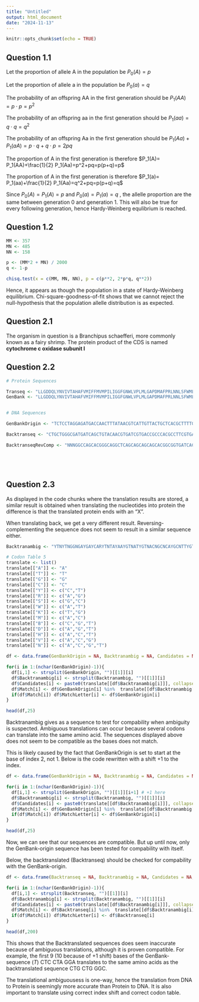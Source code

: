 ---
title: "Untitled"
output: html_document
date: "2024-11-13"
---

```{r setup, include=FALSE}
knitr::opts_chunk$set(echo = TRUE)
```

## Question 1.1

Let the proportion of allele A in the population be $P_0(A)=p$

Let the proportion of allele a in the population be $P_0(a)=q$

The probability of an offspring AA in the first generation should be $P_1(AA) = p \cdot p = p^2$

The probability of an offspring aa in the first generation should be $P_1(aa) = q \cdot q = q^2$

The probability of an offspring Aa in the first generation should be $P_1(Aa) +P_1(aA)= p \cdot q + q\cdot p=2pq$

The proportion of A in the first generation is therefore $P_1(A)= P_1(AA)+\frac{1}{2} P_1(Aa)=p^2+pq=p(p+q)=p$

The proportion of A in the first generation is therefore $P_1(a)= P_1(aa)+\frac{1}{2} P_1(Aa)=q^2+pq=p(p+q)=q$

Since $P_0(A) = P_1(A) = p$ and $P_0(a)=P_1(a) = q$ , the allelle proportion are the same between generation 0 and generation 1. This will also be true for every following generation, hence Hardy-Weinberg equlibrium is reached.

## Question 1.2

```{r}
MM <- 357
MN <- 485
NN <- 158

p <- (MM*2 + MN) / 2000
q <- 1-p

chisq.test(x = c(MM, MN, NN), p = c(p**2, 2*p*q, q**2))
```

Hence, it appears as though the population in a state of Hardy-Weinberg equilibrium. Chi-square-goodness-of-fit shows that we cannot reject the null-hypothesis that the population allelle distribution is as expected.

## Question 2.1

The organism in question is a Branchipus schaefferi, more commonly known as a fairy shrimp. The protein product of the CDS is named **cytochrome c oxidase subunit I**

## Question 2.2

```{r}

# Protein Sequences

Transeq <- "LLGDDQLYNVIVTAHAFVMIFFMVMPILIGGFGNWLVPLMLGAPDMAFPRLNNLSFWMLPPSLTLLVASSMVESGVGTGWTVYPPLSAAIAHAGPSVDLAIFSLHLAGISSILGAVNFITTVINMRPHSMSLDRMPLFAWAVVITAVLLLLSLPVLAX"
GenBank <- "LLGDDQLYNVIVTAHAFVMIFFMVMPILIGGFGNWLVPLMLGAPDMAFPRLNNLSFWMLPPSLTLLVASSMVESGVGTGWTVYPPLSAAIAHAGPSVDLAIFSLHLAGISSILGAVNFITTVINMRPHSMSLDRMPLFAWAVVITAVLLLLSLPVLA"


# DNA Sequences

GenBankOrigin <- "TCTCCTAGGAGATGACCAACTTTATAACGTCATTGTTACTGCTCACGCTTTTGTAATGATTTTCTTCATAGTTATACCAATCCTTATTGGAGGATTTGGAAATTGATTAGTCCCTTTAATACTAGGGGCTCCTGATATGGCTTTCCCCCGACTAAATAACTTAAGCTTTTGAATACTTCCTCCCTCATTAACTCTTCTAGTGGCCAGCTCAATGGTAGAAAGAGGGGTAGGAACAGGATGAACAGTTTATCCACCCCTATCTGCTGCTATTGCCCATGCTGGTCCTTCTGTTGATTTAGCAATCTTTTCACTTCACCTCGCAGGGATCTCTTCAATTTTAGGAGCTGTAAATTTCATTACAACTGTAATTAATATACGGCCTCATTCCATAAGATTAGACCGAATACCTTTATTTGCATGAGCGGTAGTTATCACAGCAGTTCTTCTTCTCCTTTCTCTCCCAGTATTAGCAG"

Backtranseq <- "CTGCTGGGCGATGATCAGCTGTACAACGTGATCGTGACCGCCCACGCCTTCGTGATGATCTTCTTCATGGTGATGCCCATCCTGATCGGCGGCTTCGGCAACTGGCTGGTGCCCCTGATGCTGGGCGCCCCCGATATGGCCTTCCCCCGCCTGAACAACCTGAGCTTCTGGATGCTGCCCCCCAGCCTGACCCTGCTGGTGGCCAGCAGCATGGTGGAGAGCGGCGTGGGCACCGGCTGGACCGTGTACCCCCCCCTGAGCGCCGCCATCGCCCACGCCGGCCCCAGCGTGGATCTGGCCATCTTCAGCCTGCACCTGGCCGGCATCAGCAGCATCCTGGGCGCCGTGAACTTCATCACCACCGTGATCAACATGCGCCCCCACAGCATGAGCCTGGATCGCATGCCCCTGTTCGCCTGGGCCGTGGTGATCACCGCCGTGCTGCTGCTGCTGAGCCTGCCCGTGCTGGCCNNN"

BacktranseqRevComp <- "NNNGGCCAGCACGGGCAGGCTCAGCAGCAGCAGCACGGCGGTGATCACCACGGCCCAGGCGAACAGGGGCATGCGATCCAGGCTCATGCTGTGGGGGCGCATGTTGATCACGGTGGTGATGAAGTTCACGGCGCCCAGGATGCTGCTGATGCCGGCCAGGTGCAGGCTGAAGATGGCCAGATCCACGCTGGGGCCGGCGTGGGCGATGGCGGCGCTCAGGGGGGGGTACACGGTCCAGCCGGTGCCCACGCCGCTCTCCACCATGCTGCTGGCCACCAGCAGGGTCAGGCTGGGGGGCAGCATCCAGAAGCTCAGGTTGTTCAGGCGGGGGAAGGCCATATCGGGGGCGCCCAGCATCAGGGGCACCAGCCAGTTGCCGAAGCCGCCGATCAGGATGGGCATCACCATGAAGAAGATCATCACGAAGGCGTGGGCGGTCACGATCACGTTGTACAGCTGATCATCGCCCAGCAG"






```

## Question 2.3

As displayed in the code chunks where the translation results are stored, a similar result is obtained when translating the nucleotides into protein the difference is that the translated protein ends with an "X".

When translating back, we get a very different result. Reversing-complementing the sequence does not seem to result in a similar sequence either.

```{r}
Backtranambig <- "YTNYTNGGNGAYGAYCARYTNTAYAAYGTNATYGTNACNGCNCAYGCNTTYGTNATRATYTTYTTYATRGTNATRCCNATYYTNATYGGNGGNTTYGGNAAYTGRYTNGTNCCNYTNATRYTNGGNGCNCCNGAYATRGCNTTYCCNCGNYTNAAYAAYYTNWSNTTYTGRATRYTNCCNCCNWSNYTNACNYTNYTNGTNGCNWSNWSNATRGTNGARWSNGGNGTNGGNACNGGNTGRACNGTNTAYCCNCCNYTNWSNGCNGCNATYGCNCAYGCNGGNCCNWSNGTNGAYYTNGCNATYTTYWSNYTNCAYYTNGCNGGNATYWSNWSNATYYTNGGNGCNGTNAAYTTYATYACNACNGTNATYAAYATRCGNCCNCAYWSNATRWSNYTNGAYCGNATRCCNYTNTTYGCNTGRGCNGTNGTNATYACNGCNGTNYTNYTNYTNYTNWSNYTNCCNGTNYTNGCNNNN"

# Codon Table 5
translate <- list()
translate[["A"]] <- "A"
translate[["T"]] <- "T"
translate[["G"]] <- "G"
translate[["C"]] <- "C"
translate[["Y"]] <- c("C","T")
translate[["R"]] <- c("A","G")
translate[["S"]] <- c("G","C")
translate[["W"]] <- c("A","T")
translate[["K"]] <- c("T","G")
translate[["M"]] <- c("A","C")
translate[["B"]] <- c("C","G","T")
translate[["D"]] <- c("A","G","T")
translate[["H"]] <- c("A","C","T")
translate[["V"]] <- c("A","C","G")
translate[["N"]] <- c("A","C","G","T")

df <- data.frame(GenBankOrigin = NA, Backtranambig = NA, Candidates = NA, MatchLetter = NA, Match = NA)

for(i in 1:(nchar(GenBankOrigin)-1)){
  df[i,1] <- strsplit(GenBankOrigin, "")[[1]][i]
  df$Backtranambig[i] <- strsplit(Backtranambig, "")[[1]][i]
  df$Candidates[i] <- paste0(translate[[df$Backtranambig[i]]], collapse = ",")
  df$Match[i] <- df$GenBankOrigin[i] %in%  translate[[df$Backtranambig[i]]]
  if(df$Match[i]) df$MatchLetter[i] <- df$GenBankOrigin[i] 
}

head(df,25)
```

Backtranambig gives as a sequence to test for compability when ambiguity is suspected. Ambiguous translations can occur because several codons can translate into the same amino acid. The sequences displayed above does not seem to be compatible as the bases does not match.

This is likely caused by the fact that GenBankOrigin is set to start at the base of index 2, not 1. Below is the code rewritten with a shift +1 to the index.

```{r}
df <- data.frame(GenBankOrigin = NA, Backtranambig = NA, Candidates = NA, MatchLetter = NA, Match = NA)

for(i in 1:(nchar(GenBankOrigin)-1)){
  df[i,1] <- strsplit(GenBankOrigin, "")[[1]][i+1] # +1 here
  df$Backtranambig[i] <- strsplit(Backtranambig, "")[[1]][i]
  df$Candidates[i] <- paste0(translate[[df$Backtranambig[i]]], collapse = ",")
  df$Match[i] <- df$GenBankOrigin[i] %in%  translate[[df$Backtranambig[i]]]
  if(df$Match[i]) df$MatchLetter[i] <- df$GenBankOrigin[i] 
}

head(df,25)
```

Now, we can see that our sequences are compatible. But up until now, only the GenBank-origin sequence has been tested for compability with itself.

Below, the backtranslated (Backtranseq) should be checked for compability with the GenBank-origin.

```{r}
df <- data.frame(Backtranseq = NA, Backtranambig = NA, Candidates = NA, MatchLetter = NA, Match = NA)

for(i in 1:(nchar(GenBankOrigin)-1)){
  df[i,1] <- strsplit(Backtranseq, "")[[1]][i]
  df$Backtranambig[i] <- strsplit(Backtranambig, "")[[1]][i]
  df$Candidates[i] <- paste0(translate[[df$Backtranambig[i]]], collapse = ",")
  df$Match[i] <- df$Backtranseq[i] %in%  translate[[df$Backtranambig[i]]]
  if(df$Match[i]) df$MatchLetter[i] <- df$Backtranseq[i] 
}

head(df,200)
```

This shows that the Backtranslated sequences does seem inaccurate because of ambiguous translations, although it is proven compatible. For example, the first 9 (10 because of +1 shift) bases of the GenBank-sequence (*T*) CTC CTA GGA translates to the same amino acids as the backtranslated sequence CTG CTG GGC.

The translational ambiguousess is one-way, hence the translation from DNA to Protein is seemingly more accurate than Protein to DNA. It is also important to translate using correct index shift and correct codon table.
